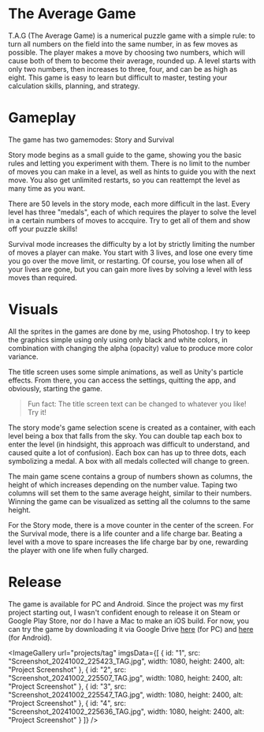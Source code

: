 
# The Average Game

T.A.G (The Average Game) is a numerical puzzle game with a simple rule: to turn all numbers on the field into the same number,
in as few moves as possible. The player makes a move by choosing two numbers, which will cause both of them to become their average, rounded up.
A level starts with only two numbers, then increases to three, four, and can be as high as eight. This game is easy to learn but difficult to master,
testing your calculation skills, planning, and strategy.

# Gameplay

The game has two gamemodes: Story and Survival

Story mode begins as a small guide to the game, showing you the basic rules and letting you experiment with them. There is no limit to
the number of moves you can make in a level, as well as hints to guide you with the next move. You also get unlimited restarts, so you can reattempt
the level as many time as you want.

There are 50 levels in the story mode, each more difficult in the last. Every level has three "medals", each of which requires the player
to solve the level in a certain numbers of moves to accquire. Try to get all of them and show off your puzzle skills!

Survival mode increases the difficulty by a lot by strictly limiting the number of moves a player can make. You start with 3 lives, and lose one
every time you go over the move limit, or restarting. Of course, you lose when all of your lives are gone, but you can gain more lives by solving
a level with less moves than required.

# Visuals

All the sprites in the games are done by me, using Photoshop. I try to keep the graphics simple using only using only black and white colors,
in combination with changing the alpha (opacity) value to produce more color variance.

The title screen uses some simple animations, as well as Unity's particle effects. From there, you can access the settings, quitting the app,
and obviously, starting the game.

> Fun fact: The title screen text can be changed to whatever you like! Try it!

The story mode's game selection scene is created as a container, with each level being a box that falls from the sky. You can double tap
each box to enter the level (in hindsight, this approach was difficult to understand, and caused quite a lot of confusion). Each box can has up to three
dots, each symbolizing a medal. A box with all medals collected will change to green.

The main game scene contains a group of numbers shown as columns, the height of which increases depending on the number value. Taping two columns will
set them to the same average height, similar to their numbers. Winning the game can be visualized as setting all the columns to the same height.

For the Story mode, there is a move counter in the center of the screen. For the Survival mode, there is a life counter and a life charge bar.
Beating a level with a move to spare increases the life charge bar by one, rewarding the player with one life when fully charged.

# Release

The game is available for PC and Android. Since the project was my first project starting out, I wasn't confident enough to release it on Steam or Google
Play Store, nor do I have a Mac to make an iOS build. For now, you can try the game by downloading it via Google Drive
[here](https://drive.google.com/file/d/1qNjGHcrScqphwH2JH-r8UVtJ1B3mVVnq/view) (for PC) and
[here](https://drive.google.com/file/d/1NykIILdBwfnzGNPJVyD2nAOZfHZdqTQE/view) (for Android).

<ImageGallery url="projects/tag" imgsData={[
    {
        id: "1",
        src: "Screenshot_20241002_225423_TAG.jpg",
        width: 1080,
        height: 2400,
        alt: "Project Screenshot"
    },
    {
        id: "2",
        src: "Screenshot_20241002_225507_TAG.jpg",
        width: 1080,
        height: 2400,
        alt: "Project Screenshot"
    },
    {
        id: "3",
        src: "Screenshot_20241002_225547_TAG.jpg",
        width: 1080,
        height: 2400,
        alt: "Project Screenshot"
    },
    {
        id: "4",
        src: "Screenshot_20241002_225636_TAG.jpg",
        width: 1080,
        height: 2400,
        alt: "Project Screenshot"
    }
]} />